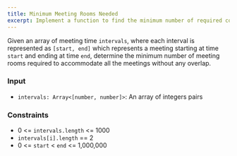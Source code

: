 ```yaml
---
title: Minimum Meeting Rooms Needed
excerpt: Implement a function to find the minimum number of required conference rooms
---
```



Given an array of meeting time `intervals`, where each interval is represented as `[start, end]` which represents a meeting starting at time `start` and ending at time `end`, determine the minimum number of meeting rooms required to accommodate all the meetings without any overlap.

### Input

- `intervals: Array<[number, number]>`: An array of integers pairs

<MDXTestExamples testCases={runTestCases} />

### Constraints

- 0 &lt;= `intervals.length` &lt;= 1000
- `intervals[i].length` == 2
- 0 &lt;= `start` &lt; `end` &lt;= 1,000,000

